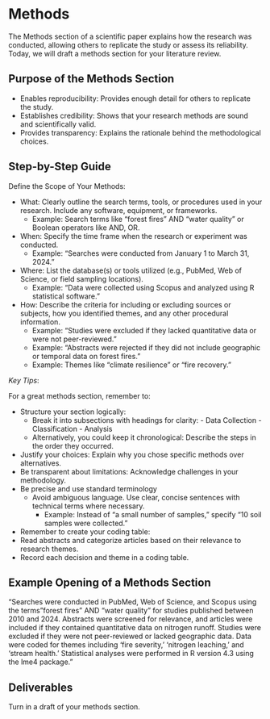 # Methods 

The Methods section of a scientific paper explains how the research was conducted, allowing others to replicate the study or assess its reliability. Today, we will draft a methods section for your literature review. 

## Purpose of the Methods Section
	
- Enables reproducibility: Provides enough detail for others to replicate the study.
- Establishes credibility: Shows that your research methods are sound and scientifically valid.
- Provides transparency: Explains the rationale behind the methodological choices.

## Step-by-Step Guide

Define the Scope of Your Methods:

- What: Clearly outline the search terms, tools, or procedures used in your research. Include any software, equipment, or frameworks.
	- Example: Search terms like "forest fires" AND "water quality" or Boolean operators like AND, OR.
- When: Specify the time frame when the research or experiment was conducted.
	- Example: “Searches were conducted from January 1 to March 31, 2024.”
- Where: List the database(s) or tools utilized (e.g., PubMed, Web of Science, or field sampling locations).
	- Example: “Data were collected using Scopus and analyzed using R statistical software.”
- How: Describe the criteria for including or excluding sources or subjects, how you identified themes, and any other procedural information.
	- Example: “Studies were excluded if they lacked quantitative data or were not peer-reviewed.”
  - Example: “Abstracts were rejected if they did not include geographic or temporal data on forest fires.”
  - Example: Themes like “climate resilience” or “fire recovery.”

*Key Tips*:

For a great methods section, remember to:

- Structure your section logically:
    - Break it into subsections with headings for clarity:
    	  - Data Collection
    	  - Classification
    	  - Analysis
    - Alternatively, you could keep it chronological: Describe the steps in the order they occurred.
- Justify your choices: Explain why you chose specific methods over alternatives.
- Be transparent about limitations: Acknowledge challenges in your methodology.
- Be precise and use standard terminology
	- Avoid ambiguous language. Use clear, concise sentences with technical terms where necessary.
	  - Example: Instead of “a small number of samples,” specify “10 soil samples were collected.”
- Remember to create your coding table:
 - Read abstracts and categorize articles based on their relevance to research themes.
 - Record each decision and theme in a coding table.

## Example Opening of a Methods Section

“Searches were conducted in PubMed, Web of Science, and Scopus using the terms "forest fires" AND "water quality" for studies published between 2010 and 2024. Abstracts were screened for relevance, and articles were included if they contained quantitative data on nitrogen runoff. Studies were excluded if they were not peer-reviewed or lacked geographic data. Data were coded for themes including ‘fire severity,’ ‘nitrogen leaching,’ and ‘stream health.’ Statistical analyses were performed in R version 4.3 using the lme4 package.”

## Deliverables

Turn in a draft of your methods section. 
